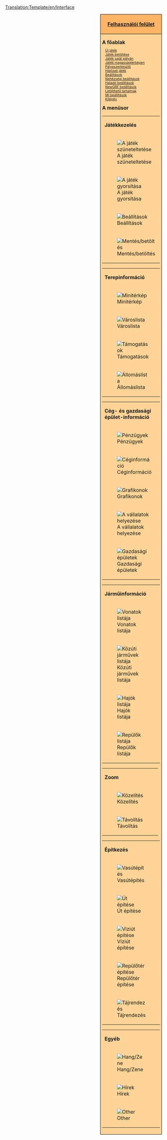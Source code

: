 <noinclude>[[Translation:Template/en/Interface]]{{en/-}}</noinclude>
<div style="float:right; padding-left:12px; background:#ffffff;">
<div style="border:1px solid #000000; background:#ffb466; padding:5px; -moz-border-radius-topleft:5px; -moz-border-radius-topright:5px; font-size: 12pt;">
<center><strong><font size="3">[[Main/hu/Felhasználói felület|Felhasználói felület]]</font></strong></center>
</div>
<div style="border:1px solid black; border-top-width: 0px; background:#ffd496; padding:5px; -moz-border-radius-bottomleft:5px; -moz-border-radius-bottomright:8px; font-size: 8pt;">

<div style="width: 186px">
<font size="3">'''A főablak'''</font>
<div style="margin-left:10px;">
[[Main/hu/Új játék|Új játék]]<br />
[[Main/hu/Játékmentés|Játék betöltése]]<br />
[[Main/hu/Saját pálya|Játék saját pályán]]<br />
[[Main/hu/Magasságtérkép|Játék magasságtérképen]]<br />
[[Main/hu/Pályaszerkesztő|Pályaszerkesztő]]<br />
[[Main/hu/Hálózati játék|Hálózati játék]]<br />
[[Main/hu/Beállítások|Beállítások]]<br />
[[Main/hu/Nehézségi beállítások|Nehézségi beállítások]]<br />
[[Main/hu/Haladó beállítások|Haladó beállítások]]<br />
[[Main/hu/NewGRF beállítások|NewGRF beállítások]]<br />
[[Main/hu/Online tartalom|Letölthető tartalmak]]<br />
[[Main/hu/MI beállítások|MI beállítások]]<br />
[[Main/hu/Kilépés|Kilépés]]<br />
</div>
</div>

<div style="width: 186px">
<font size="3">'''A menüsor'''</font><br />

{| style="background:#ffd496;"
|colspan=2| '''Játékkezelés'''
|- valign="top"
|[[File:en/Pause button.png|A játék szüneteltetése]]
|⇒ [[Main/hu/Szünet|Szünet]]
|- valign="top"
|[[File:en/Fast Forward button.png|A játék gyorsítása]] 
|⇒ [[Main/hu/A játék gyorsítása|A játék gyorsítása]]
|- valign="top"
|[[File:en/Options button.png|Beállítások]]
|⇒ [[Main/hu/Beállítások|Beállítások]] &middot; [[Main/hu/Nehézségi beállítások|Nehézségi beállítások]] &middot; [[Main/hu/Haladó beállítások|Haladó beállítások]] &middot; [[Main/hu/MI beállítások|MI beállítások]] &middot; [[Main/hu/NewGRF beállítások|NewGRF beállítások]] &middot; [[Main/hu/Átlátszósági beállítások|Átlátszósági beállítások]]
|- valign="top"
|[[File:en/Save Load button.png|Mentés/betöltés]]
|⇒ [[Main/hu/Játékmentés|A játék mentése]] &middot; [[Main/hu/Játék betöltése|Játék betöltése]] &middot; [[Main/hu/Kilépés a játékból|Kilépés a játékból]] &middot; [[Main/hu/Kilépés|Kilépés]]
|}
{| style="background:#ffd496;"
|colspan=2| '''Terepinformáció'''
|- valign="top"
|[[File:en/Minimap button.png|Minitérkép]]
|⇒ [[Main/hu/Világtérkép|Világtérkép]] &middot; [[Main/hu/Extra látkép|Extra látkép]] &middot; [[Main/hu/Feliratok listája|Feliratok listája]]
|- valign="top"
|[[File:en/Town directory button.png|Városlista]]
|⇒ [[Main/hu/Városlista|Városlista]]
|- valign="top"
|[[File:en/Subsidies button.png|Támogatások]]
|⇒ [[Main/hu/Támogatások|Támogatások]]
|- valign="top"
|[[File:en/Station list button.png|Állomáslista]]
|⇒ [[Main/hu/Állomáslista|Állomáslista]]
|}
{| style="background:#ffd496;"
|colspan=2| '''Cég- és gazdasági épület-információ'''
|- valign="top"
|[[File:en/Finances screen button.png|Pénzügyek]]
|⇒ [[Main/hu/Pénzügyi adatok|Pénzügyi adatok]]
|- valign="top"
|[[File:en/Company information button.png|Céginformáció]]
|⇒ [[Main/hu/Céginformáció|Céginformáció]]
|- valign="top"
|[[File:en/Graphs button.png|Grafikonok]]
|⇒ [[Main/hu/Működési nyereség grafikon|Működési nyereség grafiokon]] &middot; [[Main/hu/Bevétel grafikon|Bevétel grafikon]] &middot; [[Main/hu/Elszállított rakomány grafikon|Elszállított rakomány grafikon]] &middot; [[Main/hu/Teljesítmény grafikon|Teljesítmény grafikon]] &middot; [[Main/hu/Vállalat értéke grafikon|Vállalat értéke grafikon]] &middot; [[Main/hu/Rakományok szállítási díja grafikon|Rakományok szállítási díja grafikon]]
|- valign="top"
|[[File:en/Company league table button.png|A vállalatok helyezése]]
|⇒ [[Main/hu/Vállalatok helyezései|Vállalatok helyezései]] &middot; [[Main/hu/Teljesítményértékek részletezése|Teljesítményértékek részletezése]]
|- valign="top"
|[[File:en/Industry button.png|Gazdasági épületek]]
|⇒ [[Main/hu/Gazdasági épületek listája|Gazdasági épületek listája]] &middot; [[Main/hu/Új gazdasági épület építése|Új gazdasági épület építése]]
|}
{| style="background:#ffd496;"
|colspan=2| '''Járműinformáció'''
|- valign="top"
|[[File:en/Train Information button.png|Vonatok listája]]
|⇒ [[Main/hu/Vonatok listája|Vonatok listája]]
|- valign="top"
|[[File:en/Road Vehicle Information button.png|Közúti járművek listája]]
|⇒ [[Main/hu/Közúti járművek listája|Közúti járművek listája]]
|- valign="top"
|[[File:en/Ship Information button.png|Hajók listája]]
|⇒ [[Main/hu/Hajók listája|Hajók listája]]
|- valign="top"
|[[File:en/Aircraft Information button.png|Repülők listája]]
|⇒ [[Main/hu/Repülők listája|Repülők listája]]
|}
{| style="background:#ffd496;"
|colspan=2| '''Zoom'''
|- valign="top"
|[[File:en/Zoom in button.png|Közelítés]]
|⇒ [[Main/hu/Zoom|Közelítés]]
|- valign="top"
|[[File:en/Zoom out button.png|Távolítás]]
|⇒ [[Main/hu/Zoom|Távolítás]]
|}
{| style="background:#ffd496;"
|colspan=2| '''Építkezés'''
|- valign="top"
|[[File:en/Railroad build button.png|Vasútépítés]]
|⇒ [[Main/hu/Vasútépítés|Normál vasút építése]] &middot; [[Main/hu/Villamosított vasút építése|Villamosított vasút építése]] &middot; [[Main/hu/Egysínű vasút építése|Egysínű vasút építése]] &middot; [[Main/hu/Maglev vasút építése|Maglev vasút építése]]
|- valign="top"
|[[File:en/Road build button.png|Út építése]]
|⇒ [[Main/hu/Közút építése|Közút építése]] &middot; [[Main/hu/Villamospálya építése|Villamospálya építése]]
|- valign="top"
|[[File:en/Dock build button.png|Víziút építése]]
|⇒ [[Main/hu/Víziút építése|Víziút építése]]
|- valign="top"
|[[File:en/Airport build button.png|Repülőtér építése]]
|⇒ [[Main/hu/Repülőtér építése|Repülőtér építése]]
|- valign="top"
|[[File:en/Landscaping button.png|Tájrendezés]]
|⇒ [[Main/hu/Tájrendezés|Tájrendezés]] &middot; [[Main/hu/Faültetés|Faültetés]] &middot; [[Main/hu/Felirat lerakása|Felirat lerakása]]
|}
{| style="background:#ffd496;"
|colspan=2| '''Egyéb'''
|- valign="top"
|[[File:en/Sound Music button.png|Hang/Zene]]
|⇒ [[Main/hu/Hang/Zene|Hang/Zene]]
|- valign="top"
|[[File:en/News button.png|Hírek]]
|⇒ [[Main/hu/Legutóbbi üzenet/újsághír|Legutóbbi üzenet/Újsághír]] &middot; [[Main/hu/Üzenetek beállításai|Üzenetek beállításai]] &middot; [[Main/hu/Előző üzenetek|Előző üzenetek]]
|- valign="top"
|[[File:en/Other button.png|Other]]
|⇒ [[Main/hu/Területinformáció|Területinformáció]] &middot; [[Main/hu/Átváltás konzolra|Átváltás konzolra]] &middot; [[Main/hu/MI/játékszkript nyomonkövetés|MI/játékszkript nyomonkövetés]] &middot; [[Main/hu/Képmentése|Képmentés]] &middot; [[Main/hu/Teljes nagyítású képmentés|Teljes nagyítású képmentés]] &middot; [[Main/hu/Képmentés teljes térképről|Képmentés teljes térképről]] &middot; [[Main/hu/OpenTTD|Az OpenTTD-ről]]
|}
</div>
</div>
</div>